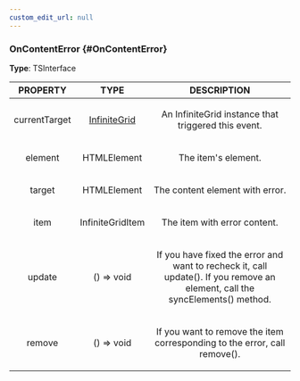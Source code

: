```yaml
---
custom_edit_url: null
---
```


### OnContentError {#OnContentError}

<div className="bulma-tags">

</div>

**Type**: TSInterface

|PROPERTY|TYPE|DESCRIPTION|
|:---:|:---:|:---:|
|currentTarget|[InfiniteGrid](InfiniteGrid)|<p>An InfiniteGrid instance that triggered this event. </p>|
|element|HTMLElement|<p>The item's element.</p>|
|target|HTMLElement|<p>The content element with error.</p>|
|item|InfiniteGridItem|<p>The item with error content.</p>|
|update|() =&gt; void|<p>If you have fixed the error and want to recheck it, call update(). If you remove an element, call the syncElements() method.</p>|
|remove|() =&gt; void|<p>If you want to remove the item corresponding to the error, call remove(). </p>|

